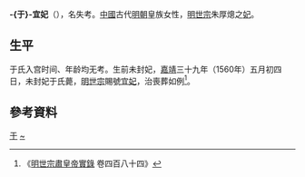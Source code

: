 {{東亞女性歷史人物
|名稱 =宜妃于氏
|身份 =明朝妃嫔
|位號=宫御→妃（追封）
|徽號=宜
|逝世年=1560年
|墳墓=北京金山
|夫=[[嘉靖帝|嘉靖帝]]
}}
'''-{于}-宜妃'''（{{bd|16世纪|？|1560年||catIdx=Y}}），名失考。[[中國|中國]]古代[[明朝|明朝]]皇族女性，[[明世宗|明世宗]]朱厚熜之[[妃|妃]]。

==生平==
于氏入宫时间、年龄均无考。生前未封妃，[[嘉靖|嘉靖]]三十九年（1560年）五月初四日，未封妃于氏薨，[[明世宗|明世宗]]賜號[[宜妃|宜妃]]，治喪葬如例<ref>《[[明實錄|明世宗肅皇帝實錄]] 卷四百八十四》</ref>。

== 參考資料 ==
{{reflist}}

{{明世宗皇室}}

[[Category:明世宗妃|于]]
[[Category:于姓|~]]